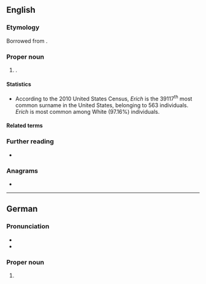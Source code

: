 ==English==

===Etymology===
Borrowed from {{bor|en|de|Erich}}.

===Proper noun===
{{en-proper noun|s}}

# {{surname|en|from=German|nodot=1}}.

====Statistics====
* According to the 2010 United States Census, ''Erich'' is the 39117<sup>th</sup> most common surname in the United States, belonging to 563 individuals. ''Erich'' is most common among White (97.16%) individuals.

====Related terms====
{{rel3|en||Erik|Eric|Erick|Eriq|Erique}}

===Further reading===
* {{R:en:DAFN}}

===Anagrams===
* {{anagrams|en|a=cehir|Cheri|Reich|Rheic|Riche|cheir-|riche}}

----

==German==

===Pronunciation===
* {{IPA|de|[ˈeːrɪç]}}
* {{audio|de|De-Erich.ogg|Audio}}

===Proper noun===
{{de-proper noun|m}}

# {{given name|de|male|from=Old Norse|var=Eric|var2=Erik|f=Erica|f2=Erika|eq=Eric}}